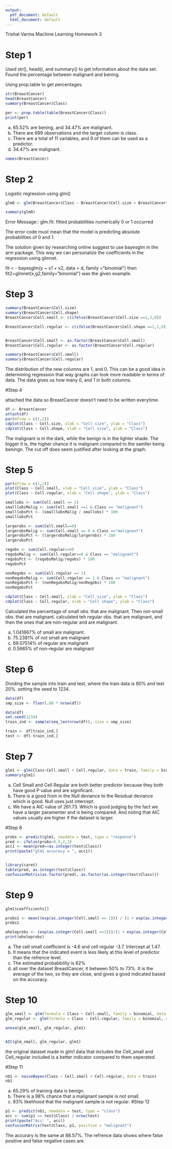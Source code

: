 ```yaml
---
output:
  pdf_document: default
  html_document: default
---
```

Trishal Varma
Machine Learning
Homework 3


# Step 1
Used str(), head(), and summary() to get information about the data set. Found the percentage between malignant and bening.

Using prop.table to get percentages. 
```r
str(BreastCancer)
head(BreastCancer)
summary(BreastCancer$Class)

per <- prop.table(table(BreastCancer$Class))
print(per)
```
a. 65.52% are bening, and 34.47% are malignant. 
b. There are 699 observations and the target column is class.
c. There are a total of 11 variables, and 9 of them can be used as a predictor. 
d. 34.47% are malignant. 
```r
names(BreastCancer)
```

# Step 2 
Logistic regression using glm()
```r
glm0 <- glm(BreastCancer$Class ~ BreastCancer$Cell.size + BreastCancer$Cell.shape, family = binomial())

summary(glm0)
```
Error Message:: glm.fit: fitted probabilities numerically 0 or 1 occurred

The error code must mean that the model is predicting absolute probabilities of 0 and 1. 

The solution given by researching online suggest to use bayesglm in the arm package. This way we can personalize the coefficients in the regression using glmnet. 

fit < - bayesglm(y ~ x1 + x2, data = d, family ="binomial")
then fit2=glmnet(x,g2,family="binomial") was the given example. 

# Step 3

```r
summary(BreastCancer$Cell.size)
summary(BreastCancer$Cell.shape)
BreastCancer$Cell.small <- c(ifelse(BreastCancer$Cell.size ==1,1,0))

BreastCancer$Cell.regular <- c(ifelse(BreastCancer$Cell.shape ==1,1,0))


BreastCancer$Cell.small <- as.factor(BreastCancer$Cell.small)
BreastCancer$Cell.regular <- as.factor(BreastCancer$Cell.regular)

summary(BreastCancer$Cell.small)
summary(BreastCancer$Cell.regular)

```

The distribution of the new columns are 1, and 0. This can be a good idea in determining regression that way graphs can look more readable in terms of data. The data gives us how many 0, and 1 in both columns. 

#Step 4

attached the data so BreastCancer doesn't need to be written everytime. 
```r
df <- BreastCancer
attach(df)
par(mfrow = c(1,2))
cdplot(Class ~ Cell.size, xlab = "Cell size", ylab = "Class")
cdplot(Class ~ Cell.shape, xlab = "Cell size", ylab = "Class")
```

The malignant is in the dark, while the benign is in the lighter shade. The bigger it is, the higher chance it is malignant compared to the samller being beningn. 
The cut off does seem justified after looking at the graph. 

# Step 5
```r
par(mfrow = c(1,2))
plot(Class ~ Cell.small, xlab = "Cell size", ylab = "Class")
plot(Class ~ Cell.regular, xlab = "Cell shape", ylab = "Class")

smallobs <- sum(Cell.small == 1)
smalllobsMalig <- sum(Cell.small ==1 & Class == "malignant")
smalllobsPct <- (smalllobsMalig / smallobs) * 100
smalllobsPct

largerobs <- sum(Cell.small==0)
largerobsMalig <- sum(Cell.small == 0 & Class =="malignant")
largerobsPct <- (largerobsMalig/largerobs) * 100
largerobsPct

regobs <- sum(Cell.regular==0)
regobsMalig <- sum(Cell.regular==0 & Class == "malignant")
regobsPct <- (regobsMalig/regobs) * 100
regobsPct

nonRegobs <- sum(Cell.regular == 1)
nonRegobsMalig <- sum(Cell.regular == 1 & Class == "malignant")
nonRegobsPct <- (nonRegobsMalig/nonRegobs) * 100
nonRegobsPct

cdplot(Class ~ Cell.small, xlab = "Cell size", ylab = "Class")
cdplot(Class ~ Cell.regular, xlab = "Cell shape", ylab = "Class")

```
Calculated the percentage of small obs. that are malignant. 
Then not-small obs. that are malignant. 
calculated teh regular obs. that are malignant, and then the ones that are non-regular and are malignant. 


a. 1.041667% of small are malignant. 
b. 75.2381% of not small are malignant
c. 69.07514% of regular are malignant
d. 0.5665% of non-regular are malignant 

# Step 6
Dividing the sample into train and test, where the train data is 80% and test 20%. setting the seed to 1234. 
```r
data(df)
smp_size <- floor(.80 * nrow(df))

data(df)
set.seed(1234)
train_ind <- sample(seq_len(nrow(df)), size = smp_size)

train <- df[train_ind,]
test <- df[-train_ind,] 
```

# Step 7
```r
glm1 <- glm(Class~Cell.small + Cell.regular, data = train, family = binomial)
summary(glm1)
```
a. Cell Small and Cell Regular are both better predictor because they both have good P value and are significant. 
b. There is a good from in the Null deviance to the Residual deviance which is good. Null uses just intercept. 
c. We have a AIC value of 261.73. Which is good judging by the fact we have a larger paramenter and is being compared. And noting that AIC values usually are higher if the dataset is larger. 

#Step 8
```r
probs <- predict(glm1, newdata = test, type = "response")
pred <- ifelse(probs>0.5,2,1)
acc1 <- mean(pred==as.integer(test$Class))
print(paste("glm1 accuracy = ", acc1))


library(caret)
table(pred, as.integer(test$Class))
confusionMatrix(as.factor(pred), as.factor(as.integer(test$Class)))

```

# Step 9
```r
glm1$coefficients[]

probs1 <- mean((exp(as.integer(Cell.small == 1))) / (1 + exp(as.integer(Cell.small == 1))))
probs1

wholeprobs <- (exp(as.integer(Cell.small ==1)))/(1 + exp(as.integer(Cell.small ==1)))
print(wholeprobs)

```
a. The cell small coefficient is -4.6 and cell regular -3.7. Intercept at 1.47. 
b. It means that the indicated event is less likely at this level of predictor than the refrence level. 
c. The estimated probabbility is 62%
d. all over the dataset BreastCancer, it between 50% to 73%. It is the average of the two, so they are close, and gives a good indicated based on the accuracy. 

# Step 10

```r
glm_small <- glm(formula = Class ~ Cell.small, family = binomial, data = train)
glm_regular <- glm(formula = Class ~ Cell.regular, family = binomial, data = train)

anova(glm_small, glm_regular, glm1)


AIC(glm_small, glm_regular, glm1)


```
the original dataset made in glm1 data that includes the Cell_small and Cell_regular included is a better indicator compared to them seperated. 

#Step 11
```r
nb1 <- naiveBayes(Class ~ Cell.small + Cell.regular, data = train)
nb1
```

a. 65.29% of training data is benign.  
b. There is a 98% chance that a malignant sample is not small. 
c. 83% likelihood that the malignant sample is not regular. 
#Step 12
```r
p1 <- predict(nb1, newdata = test, type = "class")
acc <- sum(p1 == test$Class) / nrow(test)
print(paste("Acc: ", acc))
confusionMatrix(test$Class, p1, positive = "malignant")

```

The accurary is the same at 88.57%. The refrence data shows where false positive and false negative cases are. 

